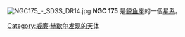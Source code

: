 {{NGCInfoBox|NGCID=NGC 175|發現者=約翰·弗里德里希·威廉·赫歇爾|發現日期=1834年11月11日|其他編號=NGC 171, ESO 540-6,MCG -3-2-24|曆元=J2000.0|赤經=37分21.5秒|赤緯=-19°56'4"|星座=鲸鱼座|星體=星系|星等=12.2|表面亮度=|藍等=13}}
[[File:NGC175_-_SDSS_DR14.jpg|thumb]]
'''NGC 175''' 是[[鲸鱼座|鲸鱼座]]的一個[[星系|星系]]。

{{NGCReference|175}}
{{Catalogs|NGC=175}}

{{Galaxy-stub}}

[[Category:威廉·赫歇尔发现的天体|Category:威廉·赫歇尔发现的天体]]